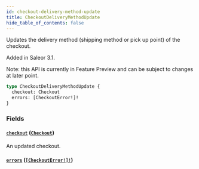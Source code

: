 ```yaml
---
id: checkout-delivery-method-update
title: CheckoutDeliveryMethodUpdate
hide_table_of_contents: false
---
```


Updates the delivery method (shipping method or pick up point) of the checkout.

Added in Saleor 3.1.

Note: this API is currently in Feature Preview and can be subject to changes at later point.

```graphql
type CheckoutDeliveryMethodUpdate {
  checkout: Checkout
  errors: [CheckoutError!]!
}
```

### Fields

#### [`checkout`](#) ([`Checkout`](../../../developer/api-reference/objects/checkout))

An updated checkout.

#### [`errors`](#) ([`[CheckoutError!]!`](../../../developer/api-reference/objects/checkout-error))

